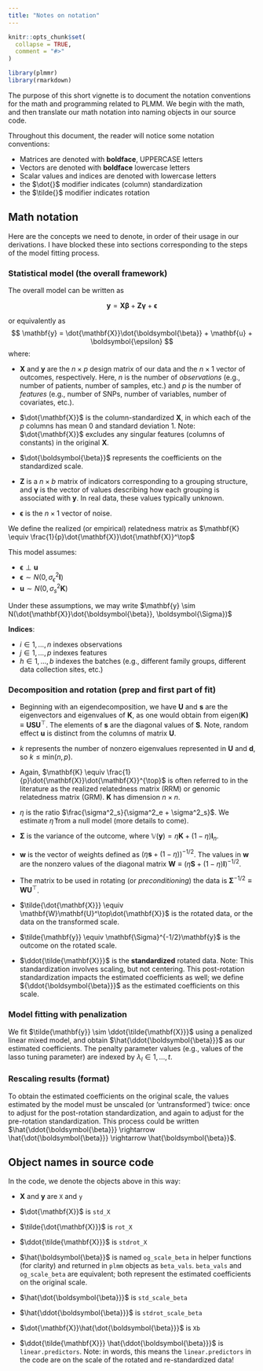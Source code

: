 ```yaml
---
title: "Notes on notation"
---
```


```r
knitr::opts_chunk$set(
  collapse = TRUE,
  comment = "#>"
)
```

```r
library(plmmr)
library(rmarkdown)
```

The purpose of this short vignette is to document the notation conventions for the math and programming related to PLMM. We begin with the math, and then translate our math notation into naming objects in our source code.

Throughout this document, the reader will notice some notation conventions:

-   Matrices are denoted with **boldface**, UPPERCASE letters
-   Vectors are denoted with **boldface** lowercase letters
-   Scalar values and indices are denoted with lowercase letters
-   the $\dot{}$ modifier indicates (column) standardization
-   the $\tilde{}$ modifier indicates rotation

## Math notation

Here are the concepts we need to denote, in order of their usage in our derivations. I have blocked these into sections corresponding to the steps of the model fitting process.

### Statistical model (the overall framework)

The overall model can be written as

$$
\mathbf{y} = \mathbf{X}\boldsymbol{\beta} + \mathbf{Z}\boldsymbol{\gamma} + \boldsymbol{\epsilon}
$$

or equivalently as $$
\mathbf{y} = \dot{\mathbf{X}}\dot{\boldsymbol{\beta}} + \mathbf{u} + \boldsymbol{\epsilon}
$$ where:

-   $\mathbf{X}$ and $\mathbf{y}$ are the $n \times p$ design matrix of our data and the $n \times 1$ vector of outcomes, respectively. Here, $n$ is the number of *observations* (e.g., number of patients, number of samples, etc.) and $p$ is the number of *features* (e.g., number of SNPs, number of variables, number of covariates, etc.).

-   $\dot{\mathbf{X}}$ is the column-standardized $\mathbf{X}$, in which each of the $p$ columns has mean 0 and standard deviation 1. Note: $\dot{\mathbf{X}}$ excludes any singular features (columns of constants) in the original $\mathbf{X}$.

-   $\dot{\boldsymbol{\beta}}$ represents the coefficients on the standardized scale.

-   $\mathbf{Z}$ is a $n \times b$ matrix of indicators corresponding to a grouping structure, and $\boldsymbol{\gamma}$ is the vector of values describing how each grouping is associated with $\mathbf{y}$. In real data, these values typically unknown.

-   $\boldsymbol{\epsilon}$ is the $n \times 1$ vector of noise.

We define the realized (or empirical) relatedness matrix as $\mathbf{K} \equiv \frac{1}{p}\dot{\mathbf{X}}\dot{\mathbf{X}}^\top$

This model assumes:

-   $\boldsymbol{\epsilon} \perp \mathbf{u}$
-   $\boldsymbol{\epsilon} \sim N(0, \sigma^2_{\epsilon}\mathbf{I})$
-   $\mathbf{u} \sim N(0, \sigma^2_{s}\mathbf{K})$

Under these assumptions, we may write $\mathbf{y} \sim N(\dot{\mathbf{X}}\dot{\boldsymbol{\beta}}, \boldsymbol{\Sigma})$

**Indices**:

-   $i \in 1,..., n$ indexes observations
-   $j \in 1,..., p$ indexes features
-   $h \in 1,..., b$ indexes the batches (e.g., different family groups, different data collection sites, etc.)

### Decomposition and rotation (prep and first part of fit)

-   Beginning with an eigendecomposition, we have $\mathbf{U}$ and $\mathbf{s}$ are the eigenvectors and eigenvalues of $\mathbf{K}$, as one would obtain from $\text{eigen}(\mathbf{K)} \equiv \mathbf{U}\mathbf{S}\mathbf{U}^\top$. The elements of $\mathbf{s}$ are the diagonal values of $\mathbf{S}$. Note, random effect $\mathbf{u}$ is distinct from the columns of matrix $\mathbf{U}$.

-   $k$ represents the number of nonzero eigenvalues represented in $\mathbf{U}$ and $\mathbf{d}$, so $k \leq \text{min}(n,p)$.

-   Again, $\mathbf{K} \equiv \frac{1}{p}\dot{\mathbf{X}}\dot{\mathbf{X}}^{\top}$ is often referred to in the literature as the realized relatedness matrix (RRM) or genomic relatedness matrix (GRM). $\mathbf{K}$ has dimension $n \times n$. 

-   $\eta$ is the ratio $\frac{\sigma^2_s}{\sigma^2_e + \sigma^2_s}$. We estimate $\hat{\eta}$ from a null model (more details to come).

-   $\mathbf{\Sigma}$ is the variance of the outcome, where $\mathbb{V}({\mathbf{y}}) = \eta \mathbf{K} + (1 - \eta)\mathbf{I}_n$.

-   $\mathbf{w}$ is the vector of weights defined as $(\eta\mathbf{\mathbf{s}} + (1-\eta))^{-1/2}$. The values in $\mathbf{w}$ are the nonzero values of the diagonal matrix $\mathbf{W} \equiv (\eta\mathbf{S} + (1 - \eta)\mathbf{I})^{-1/2}$.

-   The matrix to be used in rotating (or *preconditioning*) the data is $\mathbf{\Sigma}^{-1/2} \equiv \mathbf{W}\mathbf{U}^\top$.

-   $\tilde{\dot{\mathbf{X}}} \equiv \mathbf{W}\mathbf{U}^\top\dot{\mathbf{X}}$ is the rotated data, or the data on the transformed scale.

-   $\tilde{\mathbf{y}} \equiv \mathbf{\Sigma}^{-1/2}\mathbf{y}$ is the outcome on the rotated scale.

-   $\ddot{\tilde{\mathbf{X}}}$ is the **standardized** rotated data. Note: This standardization involves scaling, but not centering. This post-rotation standardization impacts the estimated coefficients as well; we define ${\ddot{\boldsymbol{\beta}}}$ as the estimated coefficients on this scale.

### Model fitting with penalization

We fit $\tilde{\mathbf{y}} \sim \ddot{\tilde{\mathbf{X}}}$ using a penalized linear mixed model, and obtain $\hat{\ddot{\boldsymbol{\beta}}}$ as our estimated coefficients. The penalty parameter values (e.g., values of the lasso tuning parameter) are indexed by $\lambda_l \in 1,..., t$.

### Rescaling results (format)

To obtain the estimated coefficients on the original scale, the values estimated by the model must be unscaled (or 'untransformed') twice: once to adjust for the post-rotation standardization, and again to adjust for the pre-rotation standardization. This process could be written $\hat{\ddot{\boldsymbol{\beta}}} \rightarrow \hat{\dot{\boldsymbol{\beta}}} \rightarrow \hat{\boldsymbol{\beta}}$.

## Object names in source code

In the code, we denote the objects above in this way:

-   $\mathbf{X}$ and $\mathbf{y}$ are `X` and `y`

-   $\dot{\mathbf{X}}$ is `std_X`

-   $\tilde{\dot{\mathbf{X}}}$ is `rot_X`

-   $\ddot{\tilde{\mathbf{X}}}$ is `stdrot_X`

-   $\hat{\boldsymbol{\beta}}$ is named `og_scale_beta` in helper functions (for clarity) and returned in `plmm` objects as `beta_vals`. `beta_vals` and `og_scale_beta` are equivalent; both represent the estimated coefficients on the original scale. 

-   $\hat{\dot{\boldsymbol{\beta}}}$ is `std_scale_beta`

-   $\hat{\ddot{\boldsymbol{\beta}}}$ is `stdrot_scale_beta`

-   $\dot{\mathbf{X}}\hat{\dot{\boldsymbol{\beta}}}$ is `Xb`

-   $\ddot{\tilde{\mathbf{X}}} \hat{\ddot{\boldsymbol{\beta}}}$ is `linear.predictors`. Note: in words, this means the `linear.predictors` in the code are on the scale of the rotated and re-standardized data!






